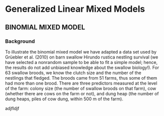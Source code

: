# Generalized Linear Mixed Models {#glmm}


## BINOMIAL MIXED MODEL

### Background
To illustrate the binomial mixed model we have adapted a data set used by Grüebler et al. (2010) on barn swallow Hirundo rustica nestling survival (we have selected a nonrandom sample to be able to fit a simple model; hence, the results do not add unbiased knowledge about the swallow biology!). For 63 swallow broods, we know the clutch size and the number of the nestlings that fledged. The broods came from 51 farms, thus some of them had more than one brood. There are three predictors measured at the level of the farm: colony size (the number of swallow broods on that farm), cow (whether there are cows on the farm or not), and dung heap (the number of dung heaps, piles of cow dung, within 500 m of the farm).

adjfldjf